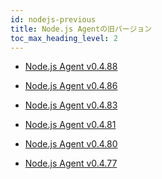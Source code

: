 ```yaml
---
id: nodejs-previous
title: Node.js Agentの旧バージョン
toc_max_heading_level: 2
---
```


- [Node.js Agent v0.4.88](nodejs-0_4_88)

- [Node.js Agent v0.4.86](nodejs-0_4_86)

- [Node.js Agent v0.4.83](nodejs-0_4_83)

- [Node.js Agent v0.4.81](nodejs-0_4_81)

- [Node.js Agent v0.4.80](nodejs-0_4_80)

- [Node.js Agent v0.4.77](nodejs-0_4_77)
